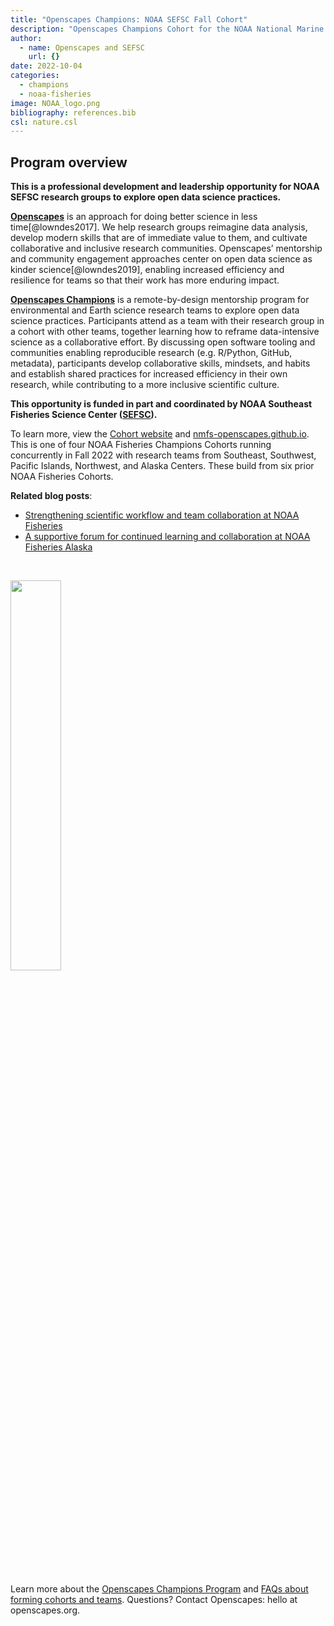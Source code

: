 ```yaml
---
title: "Openscapes Champions: NOAA SEFSC Fall Cohort"
description: "Openscapes Champions Cohort for the NOAA National Marine Fisheries Service (NMFS) Southeast Fisheries Science Center (SEFSC)"
author:
  - name: Openscapes and SEFSC
    url: {}
date: 2022-10-04
categories:
  - champions
  - noaa-fisheries
image: NOAA_logo.png
bibliography: references.bib
csl: nature.csl
---
```


## Program overview

**This is a professional development and leadership opportunity for NOAA SEFSC research groups to explore open data science practices.**

[**Openscapes**](https://openscapes.org) is an approach for doing better science in less time[@lowndes2017]. We help research groups reimagine data analysis, develop modern skills that are of immediate value to them, and cultivate collaborative and inclusive research communities. Openscapes' mentorship and community engagement approaches center on open data science as kinder science[@lowndes2019], enabling increased efficiency and resilience for teams so that their work has more enduring impact.

[**Openscapes Champions**](https://www.openscapes.org/champions/) is a remote-by-design mentorship program for environmental and Earth science research teams to explore open data science practices. Participants attend as a team with their research group in a cohort with other teams, together learning how to reframe data-intensive science as a collaborative effort. By discussing open software tooling and communities enabling reproducible research (e.g. R/Python, GitHub, metadata), participants develop collaborative skills, mindsets, and habits and establish shared practices for increased efficiency in their own research, while contributing to a more inclusive scientific culture.

**This opportunity is funded in part and coordinated by NOAA Southeast Fisheries Science Center ([SEFSC](https://www.fisheries.noaa.gov/about/southeast-fisheries-science-center)).**

To learn more, view the [Cohort website](https://nmfs-openscapes.github.io/2022-noaa-sefsc-fall/) and [nmfs-openscapes.github.io](https://nmfs-openscapes.github.io). This is one of four NOAA Fisheries Champions Cohorts running concurrently in Fall 2022 with research teams from Southeast, Southwest, Pacific Islands, Northwest, and Alaska Centers. These build from six prior NOAA Fisheries Cohorts.

**Related blog posts**:

-   [Strengthening scientific workflow and team collaboration at NOAA Fisheries](https://www.openscapes.org/blog/2021/11/12/noaa-nmfs-champions/)
-   [A supportive forum for continued learning and collaboration at NOAA Fisheries Alaska](https://www.openscapes.org/blog/2022/04/07/afsc-supportive-forum/)

<br>

![](NOAA_logo.png){width="40%" fig-align="center" fig-alt="logo of NOAA Fisheries on left with NOAA Fisheries 150th Anniversary 1871-2021 on right"}

<br>

Learn more about the [Openscapes Champions Program](https://openscapes.org/champions) and [FAQs about forming cohorts and teams](https://openscapes.org/faq). Questions? Contact Openscapes: hello at openscapes.org.

